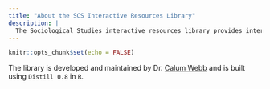 ```yaml
---
title: "About the SCS Interactive Resources Library"
description: |
  The Sociological Studies interactive resources library provides interactive documents that draw on cutting-edge and foundational research in sociology, social work, and social policy, so that students, and social workers pursuing continued professional development, can engage with course reading and material in flexible, engaging, and collaborative ways. 
---
```


```r
knitr::opts_chunk$set(echo = FALSE)
```

The library is developed and maintained by Dr. [Calum Webb](https://www.sheffield.ac.uk/socstudies/people/academic-staff/calum-webb) and is built using `Distill 0.8` in `R`.